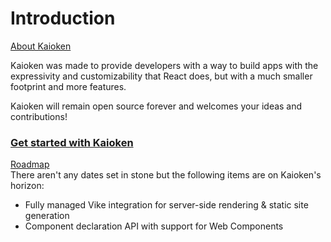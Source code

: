
# Introduction

<HighlightOnLoad hash="#about-kaioken">
  <div className="docs-section-header">
    <a id="about-kaioken" href="#about-kaioken">About Kaioken</a>
  </div>

  Kaioken was made to provide developers with a way to build apps with the expressivity and customizability that React does,
  but with a much smaller footprint and more features.

  Kaioken will remain <ExternalLink href="https://github.com/CrimsonChi/kaioken" >open source</ExternalLink> forever and welcomes your ideas and contributions!

  <h3>
    <a href="/docs/getting-started">Get started with Kaioken</a>
  </h3>
</HighlightOnLoad>

<div className="py-4">
</div>
<HighlightOnLoad hash="#roadmap">
  <div className="docs-section-header">
    <a id="roadmap" href="#roadmap">Roadmap</a>
  </div>
  There aren't any dates set in stone but the following items are on Kaioken's horizon:

  - Fully managed <ExternalLink href="https://vike.dev" >Vike</ExternalLink> integration
    for server-side rendering & static site generation
  - Component declaration API with support for <ExternalLink href="https://developer.mozilla.org/en-US/docs/Web/API/Web_components">Web Components</ExternalLink>
</HighlightOnLoad>
